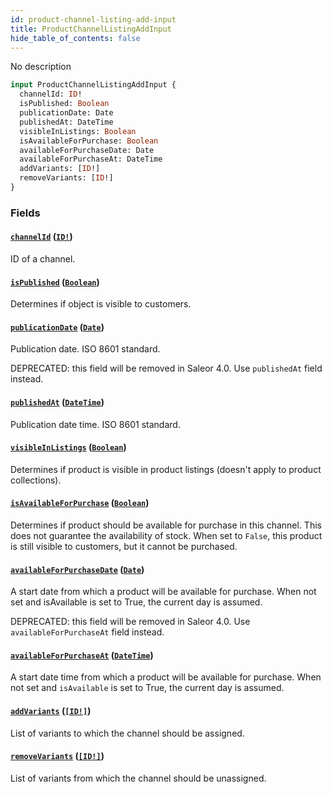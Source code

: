 ```yaml
---
id: product-channel-listing-add-input
title: ProductChannelListingAddInput
hide_table_of_contents: false
---
```


No description

```graphql
input ProductChannelListingAddInput {
  channelId: ID!
  isPublished: Boolean
  publicationDate: Date
  publishedAt: DateTime
  visibleInListings: Boolean
  isAvailableForPurchase: Boolean
  availableForPurchaseDate: Date
  availableForPurchaseAt: DateTime
  addVariants: [ID!]
  removeVariants: [ID!]
}
```

### Fields

#### [`channelId`](#) ([`ID!`](../../../developer/api-reference/scalars/id))

ID of a channel.

#### [`isPublished`](#) ([`Boolean`](../../../developer/api-reference/scalars/boolean))

Determines if object is visible to customers.

#### [`publicationDate`](#) ([`Date`](../../../developer/api-reference/scalars/date))

Publication date. ISO 8601 standard.

DEPRECATED: this field will be removed in Saleor 4.0. Use `publishedAt` field instead.

#### [`publishedAt`](#) ([`DateTime`](../../../developer/api-reference/scalars/date-time))

Publication date time. ISO 8601 standard.

#### [`visibleInListings`](#) ([`Boolean`](../../../developer/api-reference/scalars/boolean))

Determines if product is visible in product listings (doesn't apply to product collections).

#### [`isAvailableForPurchase`](#) ([`Boolean`](../../../developer/api-reference/scalars/boolean))

Determines if product should be available for purchase in this channel. This does not guarantee the availability of stock. When set to `False`, this product is still visible to customers, but it cannot be purchased.

#### [`availableForPurchaseDate`](#) ([`Date`](../../../developer/api-reference/scalars/date))

A start date from which a product will be available for purchase. When not set and isAvailable is set to True, the current day is assumed.

DEPRECATED: this field will be removed in Saleor 4.0. Use `availableForPurchaseAt` field instead.

#### [`availableForPurchaseAt`](#) ([`DateTime`](../../../developer/api-reference/scalars/date-time))

A start date time from which a product will be available for purchase. When not set and `isAvailable` is set to True, the current day is assumed.

#### [`addVariants`](#) ([`[ID!]`](../../../developer/api-reference/scalars/id))

List of variants to which the channel should be assigned.

#### [`removeVariants`](#) ([`[ID!]`](../../../developer/api-reference/scalars/id))

List of variants from which the channel should be unassigned.
